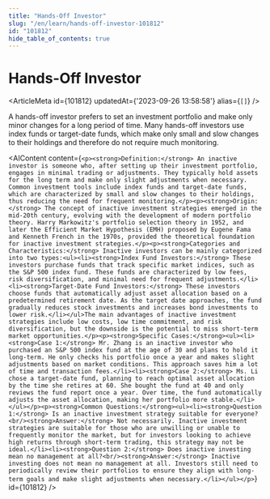 ```yaml
---
title: "Hands-Off Investor"
slug: "/en/learn/hands-off-investor-101812"
id: "101812"
hide_table_of_contents: true
---
```



# Hands-Off Investor

<ArticleMeta id={101812} updatedAt={'2023-09-26 13:58:58'} alias={`[]`} />
<div className='border-solid border-b border-t-0 my-4 border-[var(--ifm-color-gray-300)]' />

A hands-off investor prefers to set an investment portfolio and make only minor changes for a long period of time. Many hands-off investors use index funds or target-date funds, which make only small and slow changes to their holdings and therefore do not require much monitoring.

<AIContent content={`<p><strong>Definition:</strong> An inactive investor is someone who, after setting up their investment portfolio, engages in minimal trading or adjustments. They typically hold assets for the long term and make only slight adjustments when necessary. Common investment tools include index funds and target-date funds, which are characterized by small and slow changes to their holdings, thus reducing the need for frequent monitoring.</p><p><strong>Origin:</strong> The concept of inactive investment strategies emerged in the mid-20th century, evolving with the development of modern portfolio theory. Harry Markowitz's portfolio selection theory in 1952, and later the Efficient Market Hypothesis (EMH) proposed by Eugene Fama and Kenneth French in the 1970s, provided the theoretical foundation for inactive investment strategies.</p><p><strong>Categories and Characteristics:</strong> Inactive investors can be mainly categorized into two types:<ul><li><strong>Index Fund Investors:</strong> These investors purchase funds that track specific market indices, such as the S&P 500 index fund. These funds are characterized by low fees, risk diversification, and minimal need for frequent adjustments.</li><li><strong>Target-Date Fund Investors:</strong> These investors choose funds that automatically adjust asset allocation based on a predetermined retirement date. As the target date approaches, the fund gradually reduces stock investments and increases bond investments to lower risk.</li></ul>The main advantages of inactive investment strategies include low costs, low time commitment, and risk diversification, but the downside is the potential to miss short-term market opportunities.</p><p><strong>Specific Cases:</strong><ul><li><strong>Case 1:</strong> Mr. Zhang is an inactive investor who purchased an S&P 500 index fund at the age of 30 and plans to hold it long-term. He only checks his portfolio once a year and makes slight adjustments based on market conditions. This approach saves him a lot of time and transaction fees.</li><li><strong>Case 2:</strong> Ms. Li chose a target-date fund, planning to reach optimal asset allocation by the time she retires at 60. She bought the fund at 40 and only reviews the fund report once a year. Over time, the fund automatically adjusts the asset allocation, making her portfolio more stable.</li></ul></p><p><strong>Common Questions:</strong><ul><li><strong>Question 1:</strong> Is an inactive investment strategy suitable for everyone?<br/><strong>Answer:</strong> Not necessarily. Inactive investment strategies are suitable for those who are unwilling or unable to frequently monitor the market, but for investors looking to achieve high returns through short-term trading, this strategy may not be ideal.</li><li><strong>Question 2:</strong> Does inactive investing mean no management at all?<br/><strong>Answer:</strong> Inactive investing does not mean no management at all. Investors still need to periodically review their portfolios to ensure they align with long-term goals and make slight adjustments when necessary.</li></ul></p>`} id={101812} />

